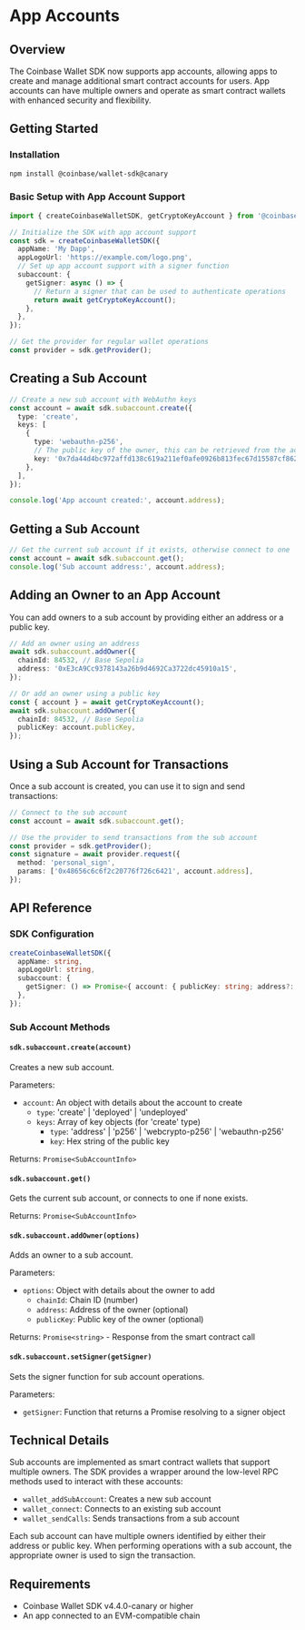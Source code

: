 # App Accounts

## Overview

The Coinbase Wallet SDK now supports app accounts, allowing apps to create and manage additional smart contract accounts for users.
App accounts can have multiple owners and operate as smart contract wallets with enhanced security and flexibility.

## Getting Started

### Installation

```bash
npm install @coinbase/wallet-sdk@canary
```

### Basic Setup with App Account Support

```typescript
import { createCoinbaseWalletSDK, getCryptoKeyAccount } from '@coinbase/wallet-sdk';

// Initialize the SDK with app account support
const sdk = createCoinbaseWalletSDK({
  appName: 'My Dapp',
  appLogoUrl: 'https://example.com/logo.png',
  // Set up app account support with a signer function
  subaccount: {
    getSigner: async () => {
      // Return a signer that can be used to authenticate operations
      return await getCryptoKeyAccount();
    },
  },
});

// Get the provider for regular wallet operations
const provider = sdk.getProvider();
```

## Creating a Sub Account

```typescript
// Create a new sub account with WebAuthn keys
const account = await sdk.subaccount.create({
  type: 'create',
  keys: [
    {
      type: 'webauthn-p256',
      // The public key of the owner, this can be retrieved from the account object
      key: '0x7da44d4bc972affd138c619a211ef0afe0926b813fec67d15587cf8625b2bf185f5044ae96640a63b32aa1eb6f8f993006bbd26292b81cb07a0672302c69a866',
    },
  ],
});

console.log('App account created:', account.address);
```

## Getting a Sub Account

```typescript
// Get the current sub account if it exists, otherwise connect to one
const account = await sdk.subaccount.get();
console.log('Sub account address:', account.address);
```

## Adding an Owner to an App Account

You can add owners to a sub account by providing either an address or a public key.

```typescript
// Add an owner using an address
await sdk.subaccount.addOwner({
  chainId: 84532, // Base Sepolia
  address: '0xE3cA9Cc9378143a26b9d4692Ca3722dc45910a15',
});

// Or add an owner using a public key
const { account } = await getCryptoKeyAccount();
await sdk.subaccount.addOwner({
  chainId: 84532, // Base Sepolia
  publicKey: account.publicKey,
});
```

## Using a Sub Account for Transactions

Once a sub account is created, you can use it to sign and send transactions:

```typescript
// Connect to the sub account
const account = await sdk.subaccount.get();

// Use the provider to send transactions from the sub account
const provider = sdk.getProvider();
const signature = await provider.request({
  method: 'personal_sign',
  params: ['0x48656c6c6f2c20776f726c6421', account.address],
});
```

## API Reference

### SDK Configuration

```typescript
createCoinbaseWalletSDK({
  appName: string,
  appLogoUrl: string,
  subaccount: {
    getSigner: () => Promise<{ account: { publicKey: string; address?: string } }>,
  },
});
```

### Sub Account Methods

#### `sdk.subaccount.create(account)`

Creates a new sub account.

Parameters:

- `account`: An object with details about the account to create
  - `type`: 'create' | 'deployed' | 'undeployed'
  - `keys`: Array of key objects (for 'create' type)
    - `type`: 'address' | 'p256' | 'webcrypto-p256' | 'webauthn-p256'
    - `key`: Hex string of the public key

Returns: `Promise<SubAccountInfo>`

#### `sdk.subaccount.get()`

Gets the current sub account, or connects to one if none exists.

Returns: `Promise<SubAccountInfo>`

#### `sdk.subaccount.addOwner(options)`

Adds an owner to a sub account.

Parameters:

- `options`: Object with details about the owner to add
  - `chainId`: Chain ID (number)
  - `address`: Address of the owner (optional)
  - `publicKey`: Public key of the owner (optional)

Returns: `Promise<string>` - Response from the smart contract call

#### `sdk.subaccount.setSigner(getSigner)`

Sets the signer function for sub account operations.

Parameters:

- `getSigner`: Function that returns a Promise resolving to a signer object

## Technical Details

Sub accounts are implemented as smart contract wallets that support multiple owners. The SDK provides a wrapper around the low-level RPC methods used to interact with these accounts:

- `wallet_addSubAccount`: Creates a new sub account
- `wallet_connect`: Connects to an existing sub account
- `wallet_sendCalls`: Sends transactions from a sub account

Each sub account can have multiple owners identified by either their address or public key. When performing operations with a sub account, the appropriate owner is used to sign the transaction.

## Requirements

- Coinbase Wallet SDK v4.4.0-canary or higher
- An app connected to an EVM-compatible chain
